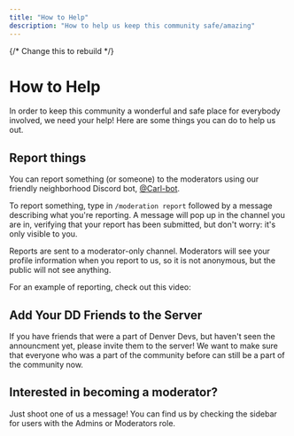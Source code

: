 ```yaml
---
title: "How to Help"
description: "How to help us keep this community safe/amazing"
---
```



{/* Change this to rebuild */}

# How to Help

In order to keep this community a wonderful and safe place for everybody involved, we need your help! Here are some things you can do to help us out.

## Report things

You can report something (or someone) to the moderators using our friendly neighborhood Discord bot, [@Carl-bot](https://docs.carl.gg/).

To report something, type in `/moderation report` followed by a message describing what you're reporting. A message will pop up in the channel you are in, verifying that your report has been submitted, but don't worry: it's only visible to you.

Reports are sent to a moderator-only channel. Moderators will see your profile information when you report to us, so it is not anonymous, but the public will not see anything.

For an example of reporting, check out this video:

<LoomVideo src="https://www.loom.com/embed/6257c72f19824f62ba9dbce74ce3876e" />

## Add Your DD Friends to the Server

If you have friends that were a part of Denver Devs, but haven't seen the announcment yet, please invite them to the server! We want to make sure that everyone who was a part of the community before can still be a part of the community now.

## Interested in becoming a moderator?

Just shoot one of us a message! You can find us by checking the sidebar for users with the Admins or Moderators role.
